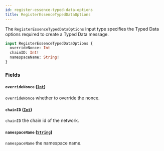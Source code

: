 ```yaml
---
id: register-essence-typed-data-options
title: RegisterEssenceTypedDataOptions
---
```



The `RegisterEssenceTypedDataOptions` input type specifies the Typed Data options required to create a Typed Data message.

```graphql
input RegisterEssenceTypedDataOptions {
  overrideNonce: Int
  chainID: Int!
  namespaceName: String!
}
```


### Fields

#### `overrideNonce` ([`Int`](/reference/scalars/int))

`overrideNonce` whether to override the nonce.


#### `chainID` ([`Int`](/reference/scalars/int))

`chainID` the chain id of the network.


#### `namespaceName` ([`String`](/reference/scalars/string))

`namespaceName` the namespace name.




